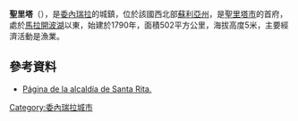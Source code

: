'''聖里塔'''（{{lang-es|Santa Rita}}），是[[委內瑞拉|委內瑞拉]]的城鎮，位於該國西北部[[蘇利亞州|蘇利亞州]]，是[[聖里塔市|聖里塔市]]的首府，處於[[馬拉開波湖|馬拉開波湖]]以東，始建於1790年，面積502平方公里，海拔高度5米，主要經濟活動是漁業。

==參考資料==
* [http://santarita-zulia.gob.ve/ Página de la alcaldía de Santa Rita.] {{Wayback|url=http://santarita-zulia.gob.ve/ |date=20080408092359 }}

{{Venezuela-geo-stub}}
[[Category:委內瑞拉城市|Category:委內瑞拉城市]]